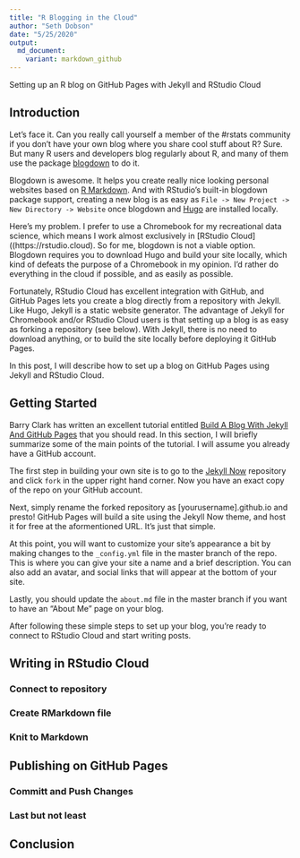```yaml
---
title: "R Blogging in the Cloud"
author: "Seth Dobson"
date: "5/25/2020"
output:
  md_document:
    variant: markdown_github
---
```


Setting up an R blog on GitHub Pages with Jekyll and RStudio Cloud

## Introduction

Let's face it. Can you really call yourself a member of the #rstats community if you don't have your own blog where you share cool stuff about R? Sure. But many R users and developers blog regularly about R, and many of them use the package [blogdown](https://bookdown.org/yihui/blogdown/) to do it.

Blogdown is awesome. It helps you create really nice looking personal websites based on [R Markdown](https://rmarkdown.rstudio.com/). And with RStudio’s built-in blogdown package support, creating a new blog is as easy as `File -> New Project -> New Directory -> Website` once blogdown and [Hugo](https://gohugo.io/) are installed locally.

Here's my problem. I prefer to use a Chromebook for my recreational data science, which means I work almost exclusively in [RStudio Cloud]((https://rstudio.cloud). So for me, blogdown is not a viable option. Blogdown requires you to download Hugo and build your site locally, which kind of defeats the purpose of a Chromebook in my opinion. I'd rather do everything in the cloud if possible, and as easily as possible.

Fortunately, RStudio Cloud has excellent integration with GitHub, and GitHub Pages lets you create a blog directly from a  repository with Jekyll. Like Hugo, Jekyll is a static website generator. The advantage of Jekyll for Chromebook and/or RStudio Cloud users is that setting up a blog is as easy as forking a repository (see below). With Jekyll, there is no need to download anything, or to build the site locally before deploying it GitHub Pages.

In this post, I will describe how to set up a blog on GitHub Pages using Jekyll and RStudio Cloud.

## Getting Started

Barry Clark has written an excellent tutorial entitled [Build A Blog With Jekyll And GitHub Pages](https://www.smashingmagazine.com/2014/08/build-blog-jekyll-github-pages/) that you should read. In this section, I will briefly summarize some of the main points of the tutorial. I will assume you already have a GitHub account. 

The first step in building your own site is to go to the [Jekyll Now](https://github.com/barryclark/jekyll-now) repository and click `fork` in the upper right hand corner. Now you have an exact copy of the repo on your GitHub account.

Next, simply rename the forked repository as [yourusername].github.io and presto! GitHub Pages will build a site using the Jekyll Now theme, and host it for free at the aformentioned URL. It's just that simple.

At this point, you will want to customize your site's appearance a bit by making changes to the `_config.yml` file in the master branch of the repo. This is where you can give your site a name and a brief description. You can also add an avatar, and social links that will appear at the bottom of your site. 

Lastly, you should update the `about.md` file in the master branch if you want to have an "About Me" page on your blog.

After following these simple steps to set up your blog, you're ready to connect to RStudio Cloud and start writing posts.

## Writing in RStudio Cloud

### Connect to repository

### Create RMarkdown file

### Knit to Markdown

## Publishing on GitHub Pages

### Committ and Push Changes

### Last but not least

## Conclusion